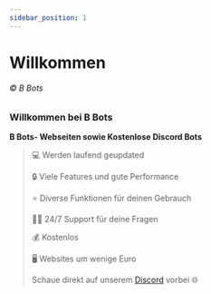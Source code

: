```yaml
---
sidebar_position: 1
---
```


# Willkommen

###### © B Bots

### Willkommen bei B Bots

**__B Bots- Webseiten sowie Kostenlose Discord Bots__**

> 💻 Werden laufend geupdated
> 
> 🔒 Viele Features und gute Performance
> 
> ⭐ Diverse Funktionen für deinen Gebrauch
> 
> 👨‍💻 24/7 Support für deine Fragen
> 
> 💰 Kostenlos
> 
> 🖥️  Websites um wenige Euro
> 
> Schaue direkt auf unserem [Discord](https://discord.gg/WWvWAHHD22) vorbei  🌐